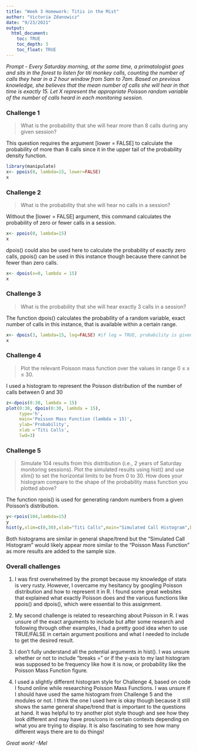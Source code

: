 ```yaml
---
title: "Week 3 Homework: Titis in the Mist"
author: "Victoria Zdanowicz"
date: "9/23/2021"
output: 
  html_document:
    toc: TRUE
    toc_depth: 3
    toc_float: TRUE
---
```


*Prompt - Every Saturday morning, at the same time, a primatologist goes and sits in the forest to listen for titi monkey calls, counting the number of calls they hear in a 2 hour window from 5am to 7am. Based on previous knowledge, she believes that the mean number of calls she will hear in that time is exactly 15. Let X represent the appropriate Poisson random variable of the number of calls heard in each monitoring session. *


### Challenge 1

> What is the probability that she will hear more than 8 calls during any given session?

This question requires the argument [lower = FALSE] to calculate the probability of more than 8 calls since it in the upper tail of the probability density function.
```r
library(manipulate) 
x<- ppois(8, lambda=15, lower=FALSE)    
x
```
 
### Challenge 2

> What is the probability that she will hear no calls in a session?

Without the [lower = FALSE] argument, this command calculates the probability of zero or fewer calls in a session.   
```r
x<- ppois(0, lambda=15)    
x
```
dpois() could also be used here to calculate the probability of exactly zero calls, ppois() can be used in this instance though because there cannot be fewer than zero calls. 
```r
x<- dpois(x=0, lambda = 15)
x
```

### Challenge 3

> What is the probability that she will hear exactly 3 calls in a session?

The function dpois() calculates the probability of a random variable, exact number of calls in this instance, that is available within a certain range.
```r
x<- dpois(3, lambda=15, log=FALSE) #if log = TRUE, probability is given as log
x
```

### Challenge 4

> Plot the relevant Poisson mass function over the values in range 0 ≤ x ≤ 30.

I used a histogram to represent the Poisson distribution of the number of calls between 0 and 30
```r
z<-dpois(0:30, lambda = 15)
plot(0:30, dpois(0:30, lambda = 15),
     type='h',
     main='Poisson Mass Function (lambda = 15)',
     ylab='Probability',
     xlab ='Titi Calls',
     lwd=3)
```

### Challenge 5

> Simulate 104 results from this distribution (i.e., 2 years of Saturday monitoring sessions).
Plot the simulated results using hist() and use xlim() to set the horizontal limits to be from 0 to 30. How does your histogram compare to the shape of the probability mass function you plotted above?

The function rpois() is used for generating random numbers from a given Poisson’s distribution.
```r
y<-rpois(104,lambda=15)
y
hist(y,xlim=c(0,30),xlab="Titi Calls",main="Simulated Call Histogram",breaks=c(0:30),col="darkslategray2")
```

Both histograms are similar in general shape/trend but the "Simulated Call Histogram" would likely appear more similar to the "Poisson Mass Function" as more results are added to the sample size.

### Overall challenges
1. I was first overwhelmed by the prompt because my knowledge of stats is very rusty. However, I overcame my hesitancy by googling Poisson distribution and how to represent it in R. I found some great websites that explained what exactly Poisson does and the various functions like ppois() and dpois(), which were essential to this assignment. 

2. My second challenge is related to researching about Poisson in R. I was unsure of the exact arguments to include but after some research and following through other examples, I had a pretty good idea when to use TRUE/FALSE in certain argument positions and what I needed to include to get the desired result.   

3. I don't fully understand all the potential arguments in hist(). I was unsure whether or not to include "breaks =" or if the y-axis to my last histogram was supposed to be frequency like how it is now, or probability like the Poisson Mass Function figure. 

4. I used a slightly different histogram style for Challenge 4, based on code I found online while researching Poisson Mass Functions. I was unsure if I should have used the same histogram from Challenge 5 and the modules or not. I think the one I used here is okay though because it still shows the same general shape/trend that is important to the questions at hand. It was helpful to try another plot style though and see how they look different and may have pros/cons in certain contexts depending on what you are trying to display. It is also fascinating to see how many different ways there are to do things!

*Great work! -Mel* 